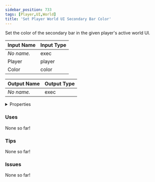 ```yaml
---
sidebar_position: 733
tags: [Player,UI,World]
title: 'Set Player World UI Secondary Bar Color'
---
```


Set the color of the secondary bar in the given player's active world UI.






<EsbSvg />

| Input Name | Input Type |
|-----------|-----------|
| *No name.* | exec |
| Player | player |
| Color | color |

| Output Name | Output Type |
|-----------|-----------|
| *No name.* | exec |


<details>
  <summary>Properties</summary>
  <div>
    <div>
    <table>
      <thead>
        <tr>
          <th>Is beta required?</th>
          <th>❌</th>
        </tr>
        <tr>
          <th>Is this chip a trolling risk?</th>
          <th>❌</th>
        </tr>
        <tr>
          <th>Is this chip a role assignment risk?</th>
          <th>❌</th>
        </tr>
        <tr>
          <th>Chip UUID</th>
          <th>a94540da-0639-4e88-adf6-c90f6612fe05</th>
        </tr>
      </thead>
    </table>
    </div>
  </div>
</details>

### Uses

None so far!

### Tips

None so far!

### Issues

None so far!